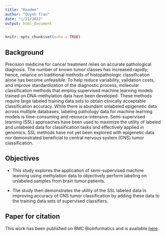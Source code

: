 ```yaml
---
title: "Readme"
author: "Quynh Tran"
date: "1/21/2022"
output: html_document
---
```


```r
knitr::opts_chunk$set(echo = TRUE)
```

## Background

Precision medicine for cancer treatment relies on accurate pathological diagnosis. The number of known tumor classes has increased rapidly; hence, reliance on traditional methods of histopathologic classification alone has become unfeasible. To help reduce variability, validation costs, and improve standardization of the diagnostic process, molecular classification methods that employ supervised machine learning models trained on DNA-methylation data have been developed. These methods require large labeled training data sets to obtain clinically acceptable classification accuracy. While there is abundant unlabeled epigenetic data across multiple databases,  labeling pathology data for machine learning models is time-consuming and resource-intensive. Semi-supervised learning (SSL) approaches have been used to maximize the utility of labeled and unlabeled data for classification tasks and effectively applied in genomics. SSL methods have not yet been explored with epigenetic data nor demonstrated beneficial to central nervous system (CNS) tumor classification. 

## Objectives

* This study explores the application of semi-supervised machine learning using methylation data to objectively perform labeling on unlabeled samples from brain tumor patients.

* The study then demonstrates the utility of the SSL labeled data in improving accuracy of CNS tumor classification by adding these data to the training data sets of supervised classifiers.


## Paper for citation

This work has been published on BMC Bioinformatics and is available [here](https://bmcbioinformatics.biomedcentral.com/articles/10.1186/s12859-022-04764-1).


